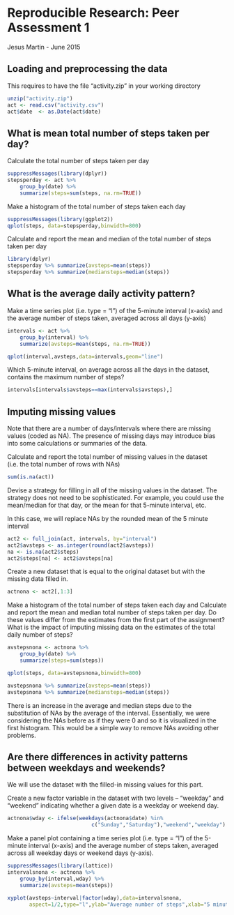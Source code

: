 # Reproducible Research: Peer Assessment 1


Jesus Martin - June 2015

## Loading and preprocessing the data

This requires to have the file "activity.zip" in your working directory

```r

unzip("activity.zip")
act <- read.csv("activity.csv")
act$date  <- as.Date(act$date)

```


## What is mean total number of steps taken per day?

Calculate the total number of steps taken per day

```r

suppressMessages(library(dplyr))
stepsperday <- act %>%
    group_by(date) %>%
    summarize(steps=sum(steps, na.rm=TRUE))

```

Make a histogram of the total number of steps taken each day
 
```r

suppressMessages(library(ggplot2))
qplot(steps, data=stepsperday,binwidth=800)

```

Calculate and report the mean and median of the total number of steps taken per day

```r

library(dplyr)
stepsperday %>% summarize(avsteps=mean(steps))
stepsperday %>% summarize(mediansteps=median(steps))
```


## What is the average daily activity pattern?


Make a time series plot (i.e. type = "l") of the 5-minute interval (x-axis) and the average number of steps taken, averaged across all days (y-axis)

```r
intervals <- act %>%
    group_by(interval) %>%
    summarize(avsteps=mean(steps, na.rm=TRUE))

qplot(interval,avsteps,data=intervals,geom="line")

```

Which 5-minute interval, on average across all the days in the dataset, contains the maximum number of steps?

```r

intervals[intervals$avsteps==max(intervals$avsteps),]

```

## Imputing missing values

Note that there are a number of days/intervals where there are missing values (coded as NA). The presence of missing days may introduce bias into some calculations or summaries of the data.

Calculate and report the total number of missing values in the dataset (i.e. the total number of rows with NAs)

```r

sum(is.na(act))

```

Devise a strategy for filling in all of the missing values in the dataset. The strategy does not need to be sophisticated. For example, you could use the mean/median for that day, or the mean for that 5-minute interval, etc.

In this case, we will replace NAs by the rounded mean of the 5 minute interval 

```r

act2 <- full_join(act, intervals, by="interval")
act2$avsteps <- as.integer(round(act2$avsteps))
na <- is.na(act2$steps)
act2$steps[na] <- act2$avsteps[na]


```
   
Create a new dataset that is equal to the original dataset but with the missing data filled in.

```r

actnona <- act2[,1:3]

```

Make a histogram of the total number of steps taken each day and Calculate and report the mean and median total number of steps taken per day. Do these values differ from the estimates from the first part of the assignment? What is the impact of imputing missing data on the estimates of the total daily number of steps?

```r

avstepsnona <- actnona %>%
    group_by(date) %>%
    summarize(steps=sum(steps))

qplot(steps, data=avstepsnona,binwidth=800)

avstepsnona %>% summarize(avsteps=mean(steps))
avstepsnona %>% summarize(mediansteps=median(steps))
```

There is an increase in the average and median steps due to the substitution of NAs
by the average of the interval. Essentially, we were considering the NAs before as if
they were 0 and so it is visualized in the first histogram. This would be a simple way to
remove NAs avoiding other problems.

## Are there differences in activity patterns between weekdays and weekends?

We will use the dataset with the filled-in missing values for this part.

Create a new factor variable in the dataset with two levels – “weekday” and “weekend” indicating whether a given date is a weekday or weekend day.

```r


actnona$wday <- ifelse(weekdays(actnona$date) %in%
                           c("Sunday","Saturday"),"weekend","weekday")


```

Make a panel plot containing a time series plot (i.e. type = "l") of the 5-minute interval (x-axis) and the average number of steps taken, averaged across all weekday days or weekend days (y-axis). 

```r

suppressMessages(library(lattice))
intervalsnona <- actnona %>%
    group_by(interval,wday) %>%
    summarize(avsteps=mean(steps))

xyplot(avsteps~interval|factor(wday),data=intervalsnona,
       aspect=1/2,type="l",ylab="Average number of steps",xlab="5 minutes intervals")

```

